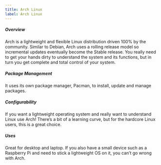 ```yaml
---
title: Arch Linux
label: Arch Linux
---
```


##### Overview

Arch is a lightweight and flexible Linux distribution driven 100% by the community. Similar to Debian, Arch uses a
rolling release model so incremental updates eventually become the Stable release. You really need to get your hands
dirty to understand the system and its functions, but in turn you get complete and total control of your system.

##### Package Management

It uses its own package manager, Pacman, to install, update and manage packages.

##### Configurability

If you want a lightweight operating system and really want to understand Linux use Arch! There’s a bit of a learning
curve, but for the hardcore Linux users, this is a great choice.

##### Uses

Great for desktop and laptop. If you also have a small device such as a Raspberry Pi and need to stick a lightweight
OS on it, you can’t go wrong with Arch.
